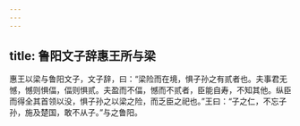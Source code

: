 ```yaml
---
---
---
```

title: 鲁阳文子辞惠王所与梁
---


惠王以梁与鲁阳文子，文子辞，曰：“梁险而在境，惧子孙之有贰者也。夫事君无憾，憾则惧偪，偪则惧贰。夫盈而不偪，憾而不贰者，臣能自寿，不知其他。纵臣而得全其首领以没，惧子孙之以梁之险，而乏臣之祀也。”王曰：“子之仁，不忘子孙，施及楚国，敢不从子。”与之鲁阳。

